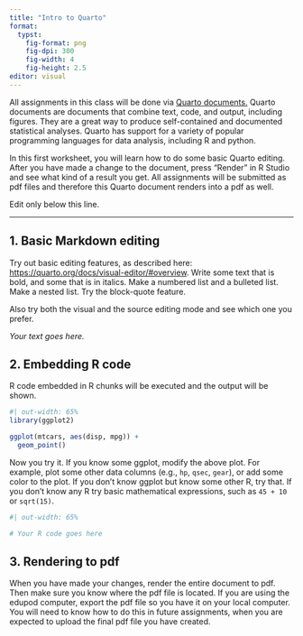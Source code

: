 ```yaml
---
title: "Intro to Quarto"
format: 
  typst:
    fig-format: png
    fig-dpi: 300
    fig-width: 4
    fig-height: 2.5
editor: visual
---
```


All assignments in this class will be done via [Quarto documents.](https://quarto.org) Quarto documents are documents that combine text, code, and output, including figures. They are a great way to produce self-contained and documented statistical analyses. Quarto has support for a variety of popular programming languages for data analysis, including R and python.

In this first worksheet, you will learn how to do some basic Quarto editing. After you have made a change to the document, press "Render" in R Studio and see what kind of a result you get. All assignments will be submitted as pdf files and therefore this Quarto document renders into a pdf as well.

Edit only below this line.

------------------------------------------------------------------------

## 1. Basic Markdown editing

Try out basic editing features, as described here: <https://quarto.org/docs/visual-editor/#overview>. Write some text that is bold, and some that is in italics. Make a numbered list and a bulleted list. Make a nested list. Try the block-quote feature.

Also try both the visual and the source editing mode and see which one you prefer.

*Your text goes here.*

## 2. Embedding R code

R code embedded in R chunks will be executed and the output will be shown.

```r
#| out-width: 65%
library(ggplot2)

ggplot(mtcars, aes(disp, mpg)) +
  geom_point()
```

Now you try it. If you know some ggplot, modify the above plot. For example, plot some other data columns (e.g., `hp`, `qsec`, `gear`), or add some color to the plot. If you don't know ggplot but know some other R, try that. If you don't know any R try basic mathematical expressions, such as `45 + 10` or `sqrt(15)`.

```r
#| out-width: 65%

# Your R code goes here
```

## 3. Rendering to pdf

When you have made your changes, render the entire document to pdf. Then make sure you know where the pdf file is located. If you are using the edupod computer, export the pdf file so you have it on your local computer. You will need to know how to do this in future assignments, when you are expected to upload the final pdf file you have created.
